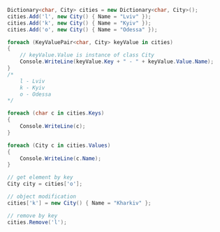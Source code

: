 ```csharp
Dictionary<char, City> cities = new Dictionary<char, City>();
cities.Add('l', new City() { Name = "Lviv" });
cities.Add('k', new City() { Name = "Kyiv" });
cities.Add('o', new City() { Name = "Odessa" });

foreach (KeyValuePair<char, City> keyValue in cities)
{
    // keyValue.Value is instance of class City                     
    Console.WriteLine(keyValue.Key + " - " + keyValue.Value.Name);
}
/*
    l - Lviv
    k - Kyiv
    o - Odessa
*/

foreach (char c in cities.Keys)
{
    Console.WriteLine(c);
}

foreach (City c in cities.Values)
{
    Console.WriteLine(c.Name);
}

// get element by key
City city = cities['o'];

// object modification
cities['k'] = new City() { Name = "Kharkiv" };

// remove by key
cities.Remove('l');
```